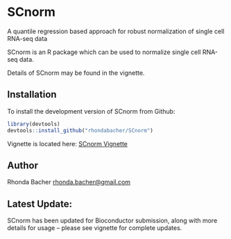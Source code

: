 # SCnorm


A quantile regression based approach for robust normalization of single cell RNA-seq data


SCnorm is an R package which can be used to normalize single cell RNA-seq data. 

Details of SCnorm may be found in the vignette.

## Installation

To install the development version of SCnorm from Github:

```R
library(devtools)
devtools::install_github("rhondabacher/SCnorm")
```
Vignette is located here: [SCnorm Vignette](https://www.biostat.wisc.edu/~kendzior/SCNORM/SCnorm.pdf)


## Author

Rhonda Bacher <rhonda.bacher@gmail.com>

## Latest Update:
SCnorm has been updated for Bioconductor submission, along with more details for usage -- please see vignette for complete updates.


